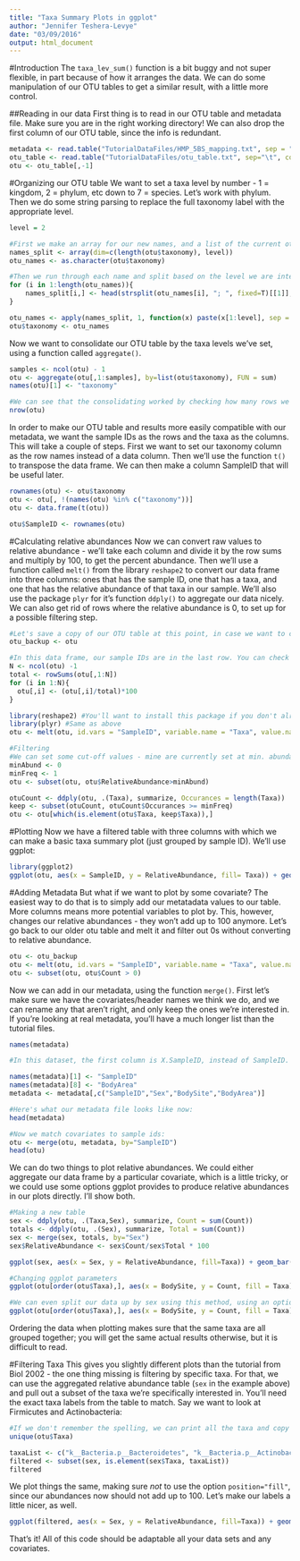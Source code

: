 ```yaml
---
title: "Taxa Summary Plots in ggplot"
author: "Jennifer Teshera-Levye"
date: "03/09/2016"
output: html_document
---
```


#Introduction
The `taxa_lev_sum()` function is a bit buggy and not super flexible, in part because of how it arranges the data. We can do some manipulation of our OTU tables to get a similar result, with a little more control. 

##Reading in our data
First thing is to read in our OTU table and metadata file. Make sure you are in the right working directory! We can also drop the first column of our OTU table, since the info is redundant. 

```r
metadata <- read.table("TutorialDataFiles/HMP_5BS_mapping.txt", sep = "\t", comment="", header=T, as.is=T)
otu_table <- read.table("TutorialDataFiles/otu_table.txt", sep="\t", comment="", header=T, skip=1, as.is=T, check.names=F)
otu <- otu_table[,-1]
```

#Organizing our OTU table
We want to set a taxa level by number - 1 = kingdom, 2 = phylum, etc down to 7 = species. Let's work with phylum. Then we do some string parsing to replace the full taxonomy label with the appropriate level. 

```r
level = 2

#First we make an array for our new names, and a list of the current otu names.  
names_split <- array(dim=c(length(otu$taxonomy), level))
otu_names <- as.character(otu$taxonomy)

#Then we run through each name and split based on the level we are interested in. 
for (i in 1:length(otu_names)){
    names_split[i,] <- head(strsplit(otu_names[i], "; ", fixed=T)[[1]], n=level)
}

otu_names <- apply(names_split, 1, function(x) paste(x[1:level], sep = "", collapse = ";"))
otu$taxonomy <- otu_names
```

Now we want to consolidate our OTU table by the taxa levels we've set, using a function called `aggregate()`. 

```r
samples <- ncol(otu) - 1
otu <- aggregate(otu[,1:samples], by=list(otu$taxonomy), FUN = sum)
names(otu)[1] <- "taxonomy"

#We can see that the consolidating worked by checking how many rows we now have - that's how many phyla there are. 
nrow(otu)
```

In order to make our OTU table and results more easily compatible with our metadata, we want the sample IDs as the rows and the taxa as the columns. This will take a couple of steps. First we want to set our taxonomy column as the row names instead of a data column. Then we'll use the function `t()` to transpose the data frame. We can then make a column SampleID that will be useful later. 

```r
rownames(otu) <- otu$taxonomy
otu <- otu[, !(names(otu) %in% c("taxonomy"))]
otu <- data.frame(t(otu))

otu$SampleID <- rownames(otu)
```

#Calculating relative abundances
Now we can convert raw values to relative abundance - we'll take each column and divide it by the row sums and multiply by 100, to get the percent abundance. Then we'll use a function called `melt()` from the library `reshape2` to convert our data frame into three columns: ones that has the sample ID, one that has a taxa, and one that has the relative abundance of that taxa in our sample. We'll also use the package `plyr` for it's function `ddply()` to aggregate our data nicely. We can also get rid of rows where the relative abundance is 0, to set up for a possible filtering step. 

```r
#Let's save a copy of our OTU table at this point, in case we want to change how we filter or organize things. 
otu_backup <- otu

#In this data frame, our sample IDs are in the last row. You can check where yours are when you set up iterating through columns. 
N <- ncol(otu) -1
total <- rowSums(otu[,1:N])
for (i in 1:N){
  otu[,i] <- (otu[,i]/total)*100
}

library(reshape2) #You'll want to install this package if you don't already have it. 
library(plyr) #Same as above
otu <- melt(otu, id.vars = "SampleID", variable.name = "Taxa", value.name = "RelativeAbundance")

#Filtering 
#We can set some cut-off values - mine are currently set at min. abundance is greater than 0% and minimum number of individuals is 1 - you can increase these as you want. 
minAbund <- 0
minFreq <- 1
otu <- subset(otu, otu$RelativeAbundance>minAbund) 

otuCount <- ddply(otu, .(Taxa), summarize, Occurances = length(Taxa))
keep <- subset(otuCount, otuCount$Occurances >= minFreq)
otu <- otu[which(is.element(otu$Taxa, keep$Taxa)),]
```

#Plotting
Now we have a filtered table with three columns with which we can make a basic taxa summary plot (just grouped by sample ID). We'll use ggplot: 
```r
library(ggplot2)
ggplot(otu, aes(x = SampleID, y = RelativeAbundance, fill= Taxa)) + geom_bar(stat = "identity") + scale_x_discrete(labels = NULL)
```

#Adding Metadata
But what if we want to plot by some covariate? The easiest way to do that is to simply add our metatadata values to our table. More columns means more potential variables to plot by. This, however, changes our relative abundances - they won't add up to 100 anymore. Let's go back to our older otu table and melt it and filter out 0s without converting to relative abundance. 

```r
otu <- otu_backup
otu <- melt(otu, id.vars = "SampleID", variable.name = "Taxa", value.name = "Count")
otu <- subset(otu, otu$Count > 0)
```

Now we can add in our metadata, using the function `merge()`. First let's make sure we have the covariates/header names we think we do, and we can rename any that aren't right, and only keep the ones we're interested in. If you're looking at real metadata, you'll have a much longer list than the tutorial files. 
```r
names(metadata)

#In this dataset, the first column is X.SampleID, instead of SampleID. I'll want to change that. I only want to keep "Sex", "BodySite", and "Description", which I'll rename "BodyArea". You should organize your data however you'd like. 

names(metadata)[1] <- "SampleID"
names(metadata)[8] <- "BodyArea"
metadata <- metadata[,c("SampleID","Sex","BodySite","BodyArea")]

#Here's what our metadata file looks like now: 
head(metadata)

#Now we match covariates to sample ids: 
otu <- merge(otu, metadata, by="SampleID")
head(otu)
```

We can do two things to plot relative abundances. We could either aggregate our data frame by a particular covariate, which is a little tricky, or we could use some options ggplot provides to produce relative abundances in our plots directly. I'll show both. 

```r
#Making a new table
sex <- ddply(otu, .(Taxa,Sex), summarize, Count = sum(Count))
totals <- ddply(otu, .(Sex), summarize, Total = sum(Count))
sex <- merge(sex, totals, by="Sex")
sex$RelativeAbundance <- sex$Count/sex$Total * 100

ggplot(sex, aes(x = Sex, y = RelativeAbundance, fill=Taxa)) + geom_bar(stat="identity")

#Changing ggplot parameters
ggplot(otu[order(otu$Taxa),], aes(x = BodySite, y = Count, fill = Taxa)) + geom_bar(stat ="identity", position="fill")

#We can even split our data up by sex using this method, using an option called facet_grid(): 
ggplot(otu[order(otu$Taxa),], aes(x = BodySite, y = Count, fill = Taxa)) + geom_bar(stat ="identity", position="fill") + facet_grid(.~Sex) + scale_x_discrete(labels=c("LRC", "MV", "Sal.","Stool","SGP"))
```

Ordering the data when plotting makes sure that the same taxa are all grouped together; you will get the same actual results otherwise, but it is difficult to read. 

#Filtering Taxa
This gives you slightly different plots than the tutorial from Biol 2002 - the one thing missing is filtering by specific taxa. For that, we can use the aggregated relative abundance table (`sex` in the example above) and pull out a subset of the taxa we're specifically interested in. You'll need the exact taxa labels from the table to match. Say we want to look at Firmicutes and Actinobacteria: 

```r
#If we don't remember the spelling, we can print all the taxa and copy and paste: 
unique(otu$Taxa)

taxaList <- c("k__Bacteria.p__Bacteroidetes", "k__Bacteria.p__Actinobacteria")
filtered <- subset(sex, is.element(sex$Taxa, taxaList))
filtered
```

We plot things the same, making sure *not* to use the option `position="fill"`, since our abundances now should not add up to 100. Let's make our labels a little nicer, as well. 

```r
ggplot(filtered, aes(x = Sex, y = RelativeAbundance, fill=Taxa)) + geom_bar(stat="identity") + labs(y = "Relative Abundance") + scale_fill_discrete(labels = c("Actinobacteria", "Bacteroidetes")) + scale_x_discrete(labels = c("Female", "Male"))
```

That's it! All of this code should be adaptable all your data sets and any covariates. 